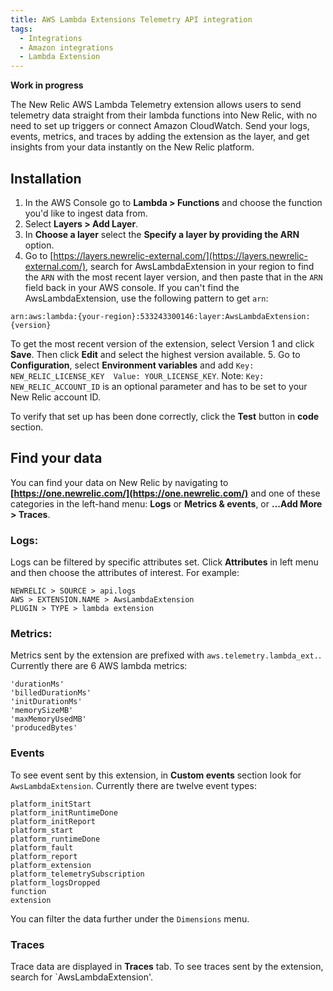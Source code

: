 ```yaml
---
title: AWS Lambda Extensions Telemetry API integration
tags:
  - Integrations
  - Amazon integrations
  - Lambda Extension
---
```

**Work in progress**

The New Relic AWS Lambda Telemetry extension allows users to send telemetry data straight from their lambda functions into New Relic, with no need to set up triggers or connect Amazon CloudWatch. Send your logs, events, metrics, and traces by adding the extension as the layer, and get insights from your data instantly on the New Relic platform.

## Installation

1. In the AWS Console go to **Lambda > Functions** and choose the function you'd like to ingest data from.
2. Select **Layers > Add Layer**.
3. In **Choose a layer** select the **Specify a layer by providing the ARN** option.
4. Go to [https://layers.newrelic-external.com/](https://layers.newrelic-external.com/), search for AwsLambdaExtension in your region to find the `ARN` with the most recent layer version, and then paste that in the `ARN` field back in your AWS console. 
If you can't find the AwsLambdaExtension, use the following pattern to get `arn`:

 `arn:aws:lambda:{your-region}:533243300146:layer:AwsLambdaExtension:{version}`

To get the most recent version of the extension, select Version 1 and click **Save**. Then click **Edit** and select the highest version available.
5. Go to **Configuration**, select **Environment variables** and add `Key: NEW_RELIC_LICENSE_KEY  Value: YOUR_LICENSE_KEY`. Note: `Key: NEW_RELIC_ACCOUNT_ID` is an optional parameter and has to be set to your New Relic account ID.

To verify that set up has been done correctly, click the **Test** button in **code** section. 

## Find your data

You can find your data on New Relic by navigating to **[https://one.newrelic.com/](https://one.newrelic.com/)** and one of these categories in the left-hand menu: **Logs** or **Metrics & events**, or **...Add More > Traces**.

### Logs:

Logs can be filtered by specific attributes set. Click **Attributes** in left menu and then choose the attributes of interest. For example:

```
NEWRELIC > SOURCE > api.logs
AWS > EXTENSION.NAME > AwsLambdaExtension
PLUGIN > TYPE > lambda extension
```

### Metrics:

Metrics sent by the extension are prefixed with `aws.telemetry.lambda_ext.`. Currently there are 6 AWS lambda metrics:

```
'durationMs'
'billedDurationMs'
'initDurationMs'
'memorySizeMB'
'maxMemoryUsedMB'
'producedBytes'
```

### Events

To see event sent by this extension, in **Custom events** section look for `AwsLambdaExtension`. Currently there are twelve event types:

```
platform_initStart
platform_initRuntimeDone
platform_initReport
platform_start
platform_runtimeDone
platform_fault
platform_report
platform_extension
platform_telemetrySubscription
platform_logsDropped
function
extension
```

You can filter the data further under the `Dimensions` menu.

### Traces

Trace data are displayed in **Traces** tab. To see traces sent by the extension, search for `AwsLambdaExtension'.